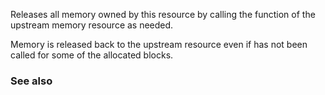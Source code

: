 {{cpp/experimental/pmr/unsynchronized_pool_resource/title|release}}
{{cpp/experimental/lib extensions/pmr/unsynchronized_pool_resource/navbar}}
{{dcl begin}}
{{dcl|since=libfund_ts | 1=
void release();
}}
{{dcl end}}

Releases all memory owned by this resource by calling the {{tt|deallocate}} function of the upstream memory resource as needed.

Memory is released back to the upstream resource even if {{tt|deallocate}} has not been called for some of the allocated blocks.

=== See also ===
{{dsc begin}}
{{dsc inc|cpp/experimental/memory_resource/dsc deallocate}}
{{dsc end}}